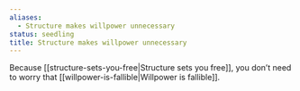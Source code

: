 ```yaml
---
aliases:
  - Structure makes willpower unnecessary
status: seedling
title: Structure makes willpower unnecessary
---
```

Because [[structure-sets-you-free|Structure sets you free]], you don’t need to worry that [[willpower-is-fallible|Willpower is fallible]].
